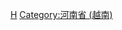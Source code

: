{{Navbox
|bodyclass=hlist

|state      = autocollapse<!--autocollapse、uncollapsed、collapsed、plain、off-->
|name       = 越南河南省行政区划
|title      = [[越南]][[河南省 (越南)|河南省]]行政区划
|image      = [[file:Flag of Vietnam.svg|border|50px|越南国旗]]
|above      =
|abovestyle = 
|listclass  = hlist

|group1 = [[省辖市]]（1）
| list1 =
*[[府里市]]
|group2 = [[市社]]（1）
| list2 =
*[[维先市社]]
|group3 = [[县]]（4）
| list3 =
*[[平陆县 (越南)|平陆县]]
*[[金榜县]]
*[[里仁县]]
*[[青廉县]]
|belowstyle = text-align: left;
|below      = 参阅：[[越南县级以上行政区列表]]
}}<noinclude>
[[Category:越南二级行政区模板|H]]
[[Category:河南省 (越南)]]
</noinclude>